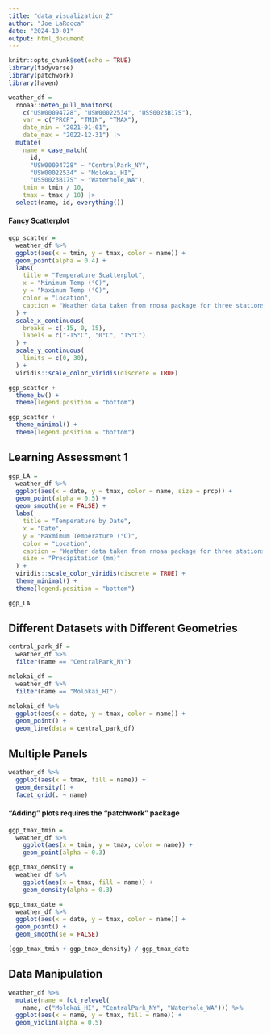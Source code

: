 ```yaml
---
title: "data_visualization_2"
author: "Joe LaRocca"
date: "2024-10-01"
output: html_document
---
```


```r
knitr::opts_chunk$set(echo = TRUE)
library(tidyverse)
library(patchwork)
library(haven)
```

```r

weather_df = 
  rnoaa::meteo_pull_monitors(
    c("USW00094728", "USW00022534", "USS0023B17S"),
    var = c("PRCP", "TMIN", "TMAX"), 
    date_min = "2021-01-01",
    date_max = "2022-12-31") |>
  mutate(
    name = case_match(
      id, 
      "USW00094728" ~ "CentralPark_NY", 
      "USW00022534" ~ "Molokai_HI",
      "USS0023B17S" ~ "Waterhole_WA"),
    tmin = tmin / 10,
    tmax = tmax / 10) |>
  select(name, id, everything())

```
#### Fancy Scatterplot

```r

ggp_scatter =
  weather_df %>%
  ggplot(aes(x = tmin, y = tmax, color = name)) + 
  geom_point(alpha = 0.4) + 
  labs(
    title = "Temperature Scatterplot",
    x = "Minimum Temp (°C)",
    y = "Maximum Temp (°C)",
    color = "Location",
    caption = "Weather data taken from rnoaa package for three stations"
  ) + 
  scale_x_continuous(
    breaks = c(-15, 0, 15),
    labels = c("-15°C", "0°C", "15°C")
  ) + 
  scale_y_continuous(
    limits = c(0, 30),
  ) + 
  viridis::scale_color_viridis(discrete = TRUE) 

```

```r

ggp_scatter + 
  theme_bw() + 
  theme(legend.position = "bottom")

```
```r

ggp_scatter + 
  theme_minimal() + 
  theme(legend.position = "bottom")

```
## Learning Assessment 1

```r

ggp_LA = 
  weather_df %>%
  ggplot(aes(x = date, y = tmax, color = name, size = prcp)) + 
  geom_point(alpha = 0.5) + 
  geom_smooth(se = FALSE) +
  labs(
    title = "Temperature by Date",
    x = "Date",
    y = "Maxmimum Temperature (°C)", 
    color = "Location",
    caption = "Weather data taken from rnoaa package for three stations",
    size = "Precipitation (mm)"
  ) +
  viridis::scale_color_viridis(discrete = TRUE) + 
  theme_minimal() + 
  theme(legend.position = "bottom")

ggp_LA

```
## Different Datasets with Different Geometries

```r

central_park_df = 
  weather_df %>%
  filter(name == "CentralPark_NY")

molokai_df = 
  weather_df %>%
  filter(name == "Molokai_HI")

molokai_df %>%
  ggplot(aes(x = date, y = tmax, color = name)) +
  geom_point() +
  geom_line(data = central_park_df)

```


## Multiple Panels

```r

weather_df %>%
  ggplot(aes(x = tmax, fill = name)) + 
  geom_density() + 
  facet_grid(. ~ name)

```

#### "Adding" plots requires the "patchwork" package

```r

ggp_tmax_tmin = 
  weather_df %>%
    ggplot(aes(x = tmin, y = tmax, color = name)) + 
    geom_point(alpha = 0.3) 

ggp_tmax_density = 
  weather_df %>%
    ggplot(aes(x = tmax, fill = name)) + 
    geom_density(alpha = 0.3) 

ggp_tmax_date = 
  weather_df %>%
  ggplot(aes(x = date, y = tmax, color = name)) + 
  geom_point() + 
  geom_smooth(se = FALSE)

(ggp_tmax_tmin + ggp_tmax_density) / ggp_tmax_date

```


## Data Manipulation

```r

weather_df %>%
  mutate(name = fct_relevel(
    name, c("Molokai_HI", "CentralPark_NY", "Waterhole_WA"))) %>%
  ggplot(aes(x = name, y = tmax, fill = name)) + 
  geom_violin(alpha = 0.5)

```

